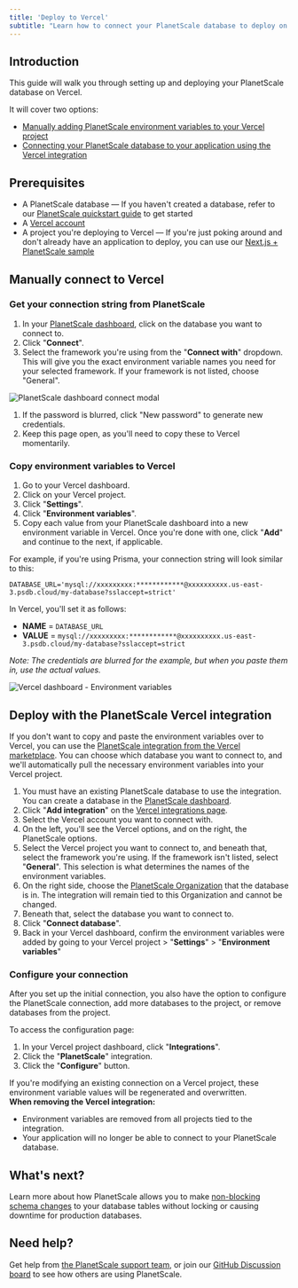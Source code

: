 ```yaml
---
title: 'Deploy to Vercel'
subtitle: "Learn how to connect your PlanetScale database to deploy on Vercel"
---
```


## Introduction

This guide will walk you through setting up and deploying your PlanetScale database on Vercel.

It will cover two options:

- [Manually adding PlanetScale environment variables to your Vercel project](#manually-connect-to-vercel)
- [Connecting your PlanetScale database to your application using the Vercel integration](#deploy-with-the-planetscale-vercel-integration)

## Prerequisites

- A PlanetScale database &mdash; If you haven't created a database, refer to our [PlanetScale quickstart guide](/tutorials/planetscale-quick-start-guide#getting-started-—-planetscale-dashboard) to get started
- A [Vercel account](https://vercel.com/)
- A project you're deploying to Vercel &mdash; If you're just poking around and don't already have an application to deploy, you can use our [Next.js + PlanetScale sample](/tutorials/connect-nextjs-app)

## Manually connect to Vercel

### Get your connection string from PlanetScale

1. In your [PlanetScale dashboard](https://app.planetscale.com), click on the database you want to connect to.
2. Click "**Connect**".
3. Select the framework you're using from the "**Connect with**" dropdown. This will give you the exact environment variable names you need for your selected framework. If your framework is not listed, choose "General".

![PlanetScale dashboard connect modal](/img/docs/deploy-to-vercel-connection.png)

1. If the password is blurred, click "New password" to generate new credentials.
2. Keep this page open, as you'll need to copy these to Vercel momentarily.

### Copy environment variables to Vercel

1. Go to your Vercel dashboard.
2. Click on your Vercel project.
3. Click "**Settings**".
4. Click "**Environment variables**".
5. Copy each value from your PlanetScale dashboard into a new environment variable in Vercel. Once you're done with one, click "**Add**" and continue to the next, if applicable.

For example, if you're using Prisma, your connection string will look similar to this:

```
DATABASE_URL='mysql://xxxxxxxxx:************@xxxxxxxxxx.us-east-3.psdb.cloud/my-database?sslaccept=strict'
```

In Vercel, you'll set it as follows:

- **NAME** = `DATABASE_URL`
- **VALUE** = `mysql://xxxxxxxxx:************@xxxxxxxxxx.us-east-3.psdb.cloud/my-database?sslaccept=strict`

*Note: The credentials are blurred for the example, but when you paste them in, use the actual values.*

![Vercel dashboard - Environment variables](/img/docs/vercel-environment-variables.png)

## Deploy with the PlanetScale Vercel integration

If you don't want to copy and paste the environment variables over to Vercel, you can use the [PlanetScale integration from the Vercel marketplace](https://vercel.com/integrations/planetscale). You can choose which database you want to connect to, and we'll automatically pull the necessary environment variables into your Vercel project.

1. You must have an existing PlanetScale database to use the integration. You can create a database in the [PlanetScale dashboard](https://app.planetscale.com).
2. Click "**Add integration**" on the [Vercel integrations page](https://vercel.com/integrations/planetscale).
3. Select the Vercel account you want to connect with.
4. On the left, you'll see the Vercel options, and on the right, the PlanetScale options.
5. Select the Vercel project you want to connect to, and beneath that, select the framework you're using. If the framework isn't listed, select "**General**". This selection is what determines the names of the environment variables.
6. On the right side, choose the [PlanetScale Organization](/concepts/access-control#Overview) that the database is in. The integration will remain tied to this Organization and cannot be changed. 
7. Beneath that, select the database you want to connect to.
8. Click "**Connect database**".
9. Back in your Vercel dashboard, confirm the environment variables were added by going to your Vercel project > "**Settings**" > "**Environment variables**"

### Configure your connection

After you set up the initial connection, you also have the option to configure the PlanetScale connection, add more databases to the project, or remove databases from the project.

To access the configuration page:

1. In your Vercel project dashboard, click "**Integrations**".
2. Click the "**PlanetScale**" integration.
3. Click the "**Configure**" button.

<InfoBlock type='note'>
  If you're modifying an existing connection on a Vercel project, these environment variable values will be regenerated and overwritten.
</InfoBlock>

<InfoBlock>
  <div>
    <b>When removing the Vercel integration:</b>
    <ul>
      <li>Environment variables are removed from all projects tied to the integration.</li>
      <li>
        Your application will no longer be able to connect to your PlanetScale database.
      </li>
    </ul>
  </div>
</InfoBlock>

## What's next?

Learn more about how PlanetScale allows you to make [non-blocking schema changes](/concepts/nonblocking-schema-changes) to your database tables without locking or causing downtime for production databases.

## Need help?

Get help from [the PlanetScale support team](https://www.planetscale.com/support), or join our [GitHub Discussion board](https://github.com/planetscale/discussion/discussions) to see how others are using PlanetScale.
